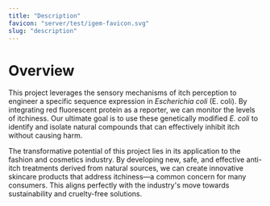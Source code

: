 ```yaml
---
title: "Description"
favicon: "server/test/igem-favicon.svg"
slug: "description"
---
```


# Overview

This project leverages the sensory mechanisms of itch perception to engineer a specific sequence expression in *Escherichia coli* (E. coli). 
By integrating red fluorescent protein as a reporter, we can monitor the levels of itchiness. 
Our ultimate goal is to use these genetically modified *E. coli* to identify and isolate natural compounds that can effectively inhibit itch without causing harm.

The transformative potential of this project lies in its application to the fashion and cosmetics industry. 
By developing new, safe, and effective anti-itch treatments derived from natural sources, we can create innovative skincare products that address itchiness—a common concern for many consumers. 
This aligns perfectly with the industry's move towards sustainability and cruelty-free solutions.

